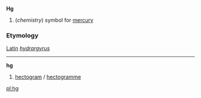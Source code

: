 '''Hg'''
#(''chemistry'') symbol for [[mercury]]

===Etymology===

[[Latin]] ''[[hydrargyrus]]''

----

'''hg'''
#[[hectogram]] / [[hectogramme]]

[[pl:hg]]